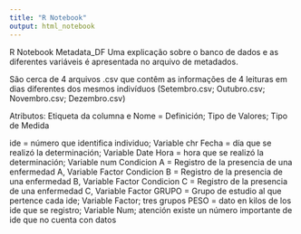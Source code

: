 ```yaml
---
title: "R Notebook"
output: html_notebook
---
```


R Notebook
Metadata_DF
Uma explicação sobre o banco de dados e as diferentes variáveis é apresentada no arquivo de metadados.

São cerca de 4 arquivos .csv que contêm as informações de 4 leituras em dias diferentes dos mesmos indivíduos (Setembro.csv; Outubro.csv; Novembro.csv; Dezembro.csv)

Atributos: Etiqueta da columna e Nome = Definición; Tipo de Valores; Tipo de Medida

ide = número que identifica individuo; Variable chr Fecha = día que se realizó la determinación; Variable Date Hora = hora que se realizó la determinación; Variable num Condicion A = Registro de la presencia de una enfermedad A, Variable Factor Condicion B = Registro de la presencia de una enfermedad B, Variable Factor Condicion C = Registro de la presencia de una enfermedad C, Variable Factor GRUPO = Grupo de estudio al que pertence cada ide; Variable Factor; tres grupos PESO = dato en kilos de los ide que se registro; Variable Num; atención existe un número importante de ide que no cuenta con datos
